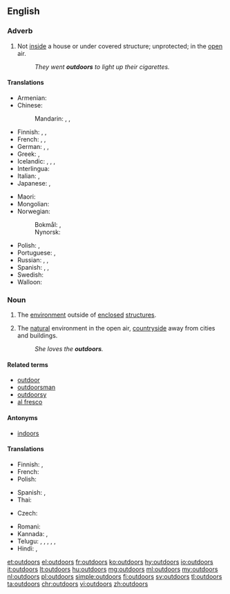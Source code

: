 ==English==

===Adverb===
{{en-adv|-}}

# Not [[inside]] a house or under covered structure; unprotected; in the [[open]] air.
#: ''They went '''outdoors''' to light up their cigarettes.''

====Translations====
{{trans-top|in the open air}}
* Armenian: {{t+|hy|դուրս}}
* Chinese:
*: Mandarin: {{t|cmn|戶外|sc=Hani}}, {{t+|cmn|户外|tr=hùwài|sc=Hani}}, {{t+|cmn|室外|tr=shìwài|sc=Hani}}
* Finnish: {{t+|fi|ulos}}, {{t+|fi|ulkona}}, {{t+|fi|ulkoilma|alt=ulkoilmassa}}
* French: {{t+|fr|en plein air}}, {{t+|fr|à l'extérieur}}, {{t+|fr|dehors}}
* German: {{t|de|im Freien}}, {{t+|de|draußen}}, {{t|de|an der frischen Luft}}
* Greek: {{t|el|εξωτερικός χώρος|tr=exoterikos choros}}, {{t+|el|έξω|tr=ekso}}
* Icelandic: {{t+|is|úti}}, {{t|is|utandyra}}, {{t|is|utanhúss}}, {{t|is|undir berum himni}}
* Interlingua: {{t|ia|al aere libere}}
* Italian: {{t+|it|all'aperto}}, {{t|it|all'aria aperta}}
* Japanese: {{t|ja|室外|tr=しつがいで, shitsugai de|alt=室外で|sc=Jpan}}, {{t+|ja|屋外|tr=おくがいで, okugai de|alt=屋外で|sc=Jpan}}
{{trans-mid}}
* Maori: {{t|mi|o waho}}
* Mongolian: {{t-needed|mn}}
* Norwegian:
*: Bokmål: {{t|nb|utendørs}}, {{t|nb|utadørs}}
*: Nynorsk: {{t|nn|utandørs}}
* Polish: {{t+|pl|na zewnątrz}}, {{t|pl|na dworze}}
* Portuguese: {{t+|pt|ao ar livre}}, {{t+|pt|a céu aberto}}
* Russian: {{l|ru|на}} {{l|ru|открытый|открытом}} {{l|ru|воздух|воздухе|tr=na otkrýtom vózduxe}}, {{l|ru|на}} {{l|ru|улица|улице|tr=na úlice}}, {{t+|ru|снару́жи}}
* Spanish: {{t|es|al [[aire libre]]}}, {{t|es|a la [[intemperie]]}}, {{t|es|al fresco}}
* Swedish: {{t+|sv|utomhus}}
* Walloon: {{t+|wa|a l' ouxh}}
{{trans-bottom}}

===Noun===
{{en-noun|-}}

# {{label|en|often preceded by "the"}} The [[environment]] outside of [[enclosed]] [[structure]]s.
# {{label|en|often preceded by "the"}} The [[natural]] environment in the open air, [[countryside]] away from cities and buildings.
#: ''She loves the '''outdoors'''.''

====Related terms====
* [[outdoor]]
* [[outdoorsman]]
* [[outdoorsy]]
* [[al fresco]]

====Antonyms====
* [[indoors]]

====Translations====
{{trans-top|environment outside of enclosed structures}}
* Finnish: {{t+|fi|luonto}}, {{t|fi|ulkoilmaelämä}}
* French: {{t+|fr|dehors|m}}
* Polish: {{t+|pl|dwór|m-in}}
{{trans-mid}}
* Spanish: {{t|es|aire libre|m}}, {{t+|es|intemperie|f}}
* Thai: {{t+|th|ข้างนอก|tr=kâang nâawk|sc=Thai}}
{{trans-bottom}}

{{trans-top|countryside away from cities}}
* Czech: {{t+|cs|příroda}}
{{trans-mid}}
{{trans-bottom}}

{{checktrans-top}}
* Romani: {{t-check|rom|avri}}
* Kannada: {{t-check|kn|ಹೊರಾಂಗಣದಲ್ಲಿ}}, {{t+check|kn|ಹೊರಗೆ}}
* Telugu: {{t-check|te|ఔట్}}, {{t-check|te|అవుట్}}, {{t+check|te|బయట}}, {{t-check|te|వెలుపలి}}, {{t-check|te|ఇంటి పట్టు లేకుండా}}, {{t-check|te|బహిర్భాగం}}
* Hindi: {{t-check|hi|बहर|tr=bahar}}, {{t-check|hi|सड़क पर|tr=saṛaka para}}
{{trans-bottom}}

[[et:outdoors]]
[[el:outdoors]]
[[fr:outdoors]]
[[ko:outdoors]]
[[hy:outdoors]]
[[io:outdoors]]
[[it:outdoors]]
[[lt:outdoors]]
[[hu:outdoors]]
[[mg:outdoors]]
[[ml:outdoors]]
[[my:outdoors]]
[[nl:outdoors]]
[[pl:outdoors]]
[[simple:outdoors]]
[[fi:outdoors]]
[[sv:outdoors]]
[[tl:outdoors]]
[[ta:outdoors]]
[[chr:outdoors]]
[[vi:outdoors]]
[[zh:outdoors]]